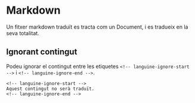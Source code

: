 # Markdown

Un fitxer markdown traduït es tracta com un Document, i es tradueix en la seva totalitat.

## Ignorant contingut

Podeu ignorar el contingut entre les etiquetes `<!-- languine-ignore-start -->` i `<!-- languine-ignore-end -->`.

```mdx
<!-- languine-ignore-start -->
Aquest contingut no serà traduït.
<!-- languine-ignore-end -->
``` 